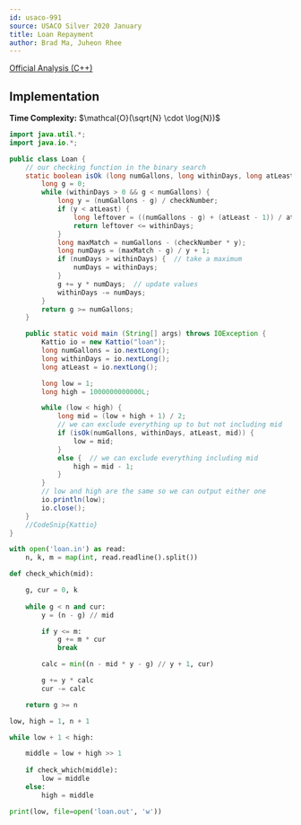 ```yaml
---
id: usaco-991
source: USACO Silver 2020 January
title: Loan Repayment
author: Brad Ma, Juheon Rhee
---
```


[Official Analysis (C++)](http://www.usaco.org/current/data/sol_loan_silver_jan20.html)

## Implementation
**Time Complexity:** $\mathcal{O}(\sqrt{N} \cdot \log{N})$

<LanguageSection>
  
<JavaSection>

```java
import java.util.*;
import java.io.*;

public class Loan {
	// our checking function in the binary search
	static boolean isOk (long numGallons, long withinDays, long atLeast, long checkNumber) {
		long g = 0;
		while (withinDays > 0 && g < numGallons) {
			long y = (numGallons - g) / checkNumber;
			if (y < atLeast) {
				long leftover = ((numGallons - g) + (atLeast - 1)) / atLeast;
				return leftover <= withinDays;
			}
			long maxMatch = numGallons - (checkNumber * y);
			long numDays = (maxMatch - g) / y + 1;
			if (numDays > withinDays) {  // take a maximum
				numDays = withinDays;
			}
			g += y * numDays;  // update values
			withinDays -= numDays;
		}
		return g >= numGallons;
	}

	public static void main (String[] args) throws IOException {
		Kattio io = new Kattio("loan");
		long numGallons = io.nextLong();
		long withinDays = io.nextLong();
		long atLeast = io.nextLong();

		long low = 1;
		long high = 1000000000000L;

		while (low < high) {
			long mid = (low + high + 1) / 2;
			// we can exclude everything up to but not including mid
			if (isOk(numGallons, withinDays, atLeast, mid)) {
				low = mid;
			}
			else {  // we can exclude everything including mid
				high = mid - 1;
			}
		}
		// low and high are the same so we can output either one
		io.println(low);
		io.close();
	}
	//CodeSnip{Kattio}
}
```
  
</JavaSection>

<PySection>

```python
with open('loan.in') as read:
	n, k, m = map(int, read.readline().split())

def check_which(mid):

	g, cur = 0, k
    
	while g < n and cur:
		y = (n - g) // mid

		if y <= m:
			g += m * cur
			break

		calc = min((n - mid * y - g) // y + 1, cur)

		g += y * calc
		cur -= calc

	return g >= n

low, high = 1, n + 1

while low + 1 < high:

	middle = low + high >> 1
	
	if check_which(middle):
		low = middle
	else:
		high = middle

print(low, file=open('loan.out', 'w'))
```

</PySection>
  
</LanguageSection>
